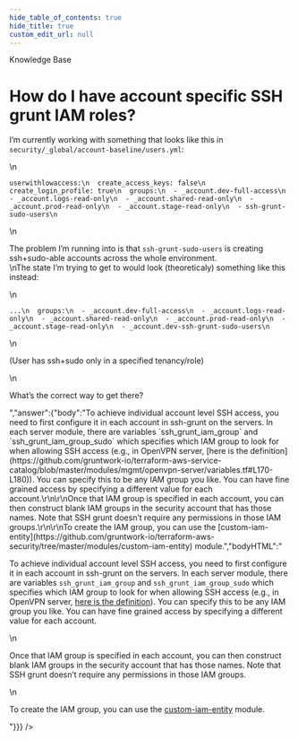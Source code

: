 ```yaml
---
hide_table_of_contents: true
hide_title: true
custom_edit_url: null
---
```



<CenterLayout>
<span className="searchCategory">Knowledge Base</span>
<h1>How do I have account specific SSH grunt IAM roles?</h1>
<GitHub discussion={{"id":"D_kwDOF8slf84AOq20","number":164,"author":{"login":"yorinasub17"},"title":"How do I have account specific SSH grunt IAM roles?","body":"I’m currently working with something that looks like this in `security/_global/account-baseline/users.yml`:\r\n\r\n```\r\nuserwithlowaccess:\r\n  create_access_keys: false\r\n  create_login_profile: true\r\n  groups:\r\n  - _account.dev-full-access\r\n  - _account.logs-read-only\r\n  - _account.shared-read-only\r\n  - _account.prod-read-only\r\n  - _account.stage-read-only\r\n  - ssh-grunt-sudo-users\r\n```\r\n\r\nThe problem I’m running into is that `ssh-grunt-sudo-users` is creating ssh+sudo-able accounts across the whole environment.\r\nThe state I’m trying to get to would look (theoreticaly) something like this instead:\r\n\r\n```\r\n...\r\n  groups:\r\n  - _account.dev-full-access\r\n  - _account.logs-read-only\r\n  - _account.shared-read-only\r\n  - _account.prod-read-only\r\n  - _account.stage-read-only\r\n  - _account.dev-ssh-grunt-sudo-users\r\n```\r\n  \r\n(User has ssh+sudo only in a specified tenancy/role)\r\n\r\nWhat’s the correct way to get there?","bodyHTML":"<p dir=\"auto\">I’m currently working with something that looks like this in <code class=\"notranslate\">security/_global/account-baseline/users.yml</code>:</p>\n<div class=\"snippet-clipboard-content notranslate position-relative overflow-auto\" data-snippet-clipboard-copy-content=\"userwithlowaccess:\n  create_access_keys: false\n  create_login_profile: true\n  groups:\n  - _account.dev-full-access\n  - _account.logs-read-only\n  - _account.shared-read-only\n  - _account.prod-read-only\n  - _account.stage-read-only\n  - ssh-grunt-sudo-users\"><pre class=\"notranslate\"><code>userwithlowaccess:\n  create_access_keys: false\n  create_login_profile: true\n  groups:\n  - _account.dev-full-access\n  - _account.logs-read-only\n  - _account.shared-read-only\n  - _account.prod-read-only\n  - _account.stage-read-only\n  - ssh-grunt-sudo-users\n</code></pre></div>\n<p dir=\"auto\">The problem I’m running into is that <code class=\"notranslate\">ssh-grunt-sudo-users</code> is creating ssh+sudo-able accounts across the whole environment.<br>\nThe state I’m trying to get to would look (theoreticaly) something like this instead:</p>\n<div class=\"snippet-clipboard-content notranslate position-relative overflow-auto\" data-snippet-clipboard-copy-content=\"...\n  groups:\n  - _account.dev-full-access\n  - _account.logs-read-only\n  - _account.shared-read-only\n  - _account.prod-read-only\n  - _account.stage-read-only\n  - _account.dev-ssh-grunt-sudo-users\"><pre class=\"notranslate\"><code>...\n  groups:\n  - _account.dev-full-access\n  - _account.logs-read-only\n  - _account.shared-read-only\n  - _account.prod-read-only\n  - _account.stage-read-only\n  - _account.dev-ssh-grunt-sudo-users\n</code></pre></div>\n<p dir=\"auto\">(User has ssh+sudo only in a specified tenancy/role)</p>\n<p dir=\"auto\">What’s the correct way to get there?</p>","answer":{"body":"To achieve individual account level SSH access, you need to first configure it in each account in ssh-grunt on the servers. In each server module, there are variables `ssh_grunt_iam_group` and `ssh_grunt_iam_group_sudo` which specifies which IAM group to look for when allowing SSH access (e.g., in OpenVPN server, [here is the definition](https://github.com/gruntwork-io/terraform-aws-service-catalog/blob/master/modules/mgmt/openvpn-server/variables.tf#L170-L180)). You can specify this to be any IAM group you like. You can have fine grained access by specifying a different value for each account.\r\n\r\nOnce that IAM group is specified in each account, you can then construct blank IAM groups in the security account that has those names. Note that SSH grunt doesn’t require any permissions in those IAM groups.\r\n\r\nTo create the IAM group, you can use the [custom-iam-entity](https://github.com/gruntwork-io/terraform-aws-security/tree/master/modules/custom-iam-entity) module.","bodyHTML":"<p dir=\"auto\">To achieve individual account level SSH access, you need to first configure it in each account in ssh-grunt on the servers. In each server module, there are variables <code class=\"notranslate\">ssh_grunt_iam_group</code> and <code class=\"notranslate\">ssh_grunt_iam_group_sudo</code> which specifies which IAM group to look for when allowing SSH access (e.g., in OpenVPN server, <a href=\"https://github.com/gruntwork-io/terraform-aws-service-catalog/blob/master/modules/mgmt/openvpn-server/variables.tf#L170-L180\">here is the definition</a>). You can specify this to be any IAM group you like. You can have fine grained access by specifying a different value for each account.</p>\n<p dir=\"auto\">Once that IAM group is specified in each account, you can then construct blank IAM groups in the security account that has those names. Note that SSH grunt doesn’t require any permissions in those IAM groups.</p>\n<p dir=\"auto\">To create the IAM group, you can use the <a href=\"https://github.com/gruntwork-io/terraform-aws-security/tree/master/modules/custom-iam-entity\">custom-iam-entity</a> module.</p>"}}} />

</CenterLayout>
  

<!-- ##DOCS-SOURCER-START
{
  "sourcePlugin": "github-discussions",
  "hash": "8e789093baf49a31f41e8c0ac30a9dd4"
}
##DOCS-SOURCER-END -->
